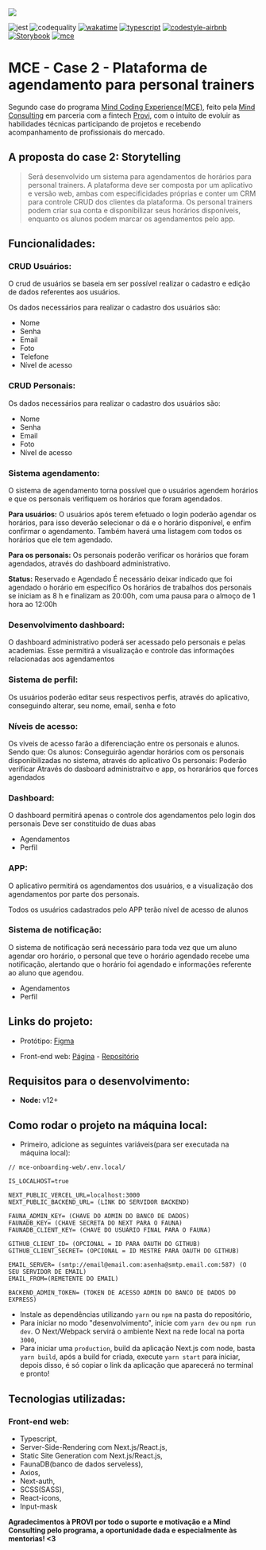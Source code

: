 
<Meta title="Readme" />

<a href="https://mindconsulting.com.br/education/">
  <img src="https://user-images.githubusercontent.com/3879613/125519551-d46b63ee-50c5-4ead-be19-a911043df2a6.png" />
</a>

![jest](https://github.com/savio591/mce-mind-web/actions/workflows/jest.yml/badge.svg?branch=dev)
![codequality](https://github.com/savio591/mce-mind-web/actions/workflows/codeInspector.yml/badge.svg?branch=dev)
[![wakatime](https://wakatime.com/badge/github/savio591/mce-mind-web.svg)](https://wakatime.com/badge/github/savio591/mce-mind-web)
[![typescript](https://badgen.net/badge/icon/typescript?icon=typescript&label)](https://www.typescriptlang.org/)
[![codestyle-airbnb](https://badgen.net/badge/code%20style/airbnb/f2a?icon=github)](https://github.com/airbnb/javascript)
[![Storybook](https://cdn.jsdelivr.net/gh/storybookjs/brand@main/badge/badge-storybook.svg)](https://www.chromatic.com/library?appId=60f032ec31643a003b29def3)
[![mce](https://badgen.net/badge/icon/mind%20coding%20experience/red?icon=https://savilexperiments.com.br/assets/mce-icon-12px.svg&label)](https://conteudos.provi.com.br/mind-coding-experience/)

# MCE - Case 2 - Plataforma de agendamento para personal trainers

Segundo case do programa [Mind Coding Experience(MCE)](https://conteudos.provi.com.br/mind-coding-experience/), feito pela [Mind Consulting](https://mindconsulting.com.br/) em parceria com a fintech [Provi](https://provi.com.br), com o intuito de evoluir as habilidades técnicas participando de projetos e recebendo acompanhamento de profissionais do mercado.

## A proposta do case 2: Storytelling

> Será desenvolvido um sistema para agendamentos de horários para personal trainers. A plataforma deve ser composta por um aplicativo e versão web, ambas com especificidades próprias e conter um CRM para controle CRUD dos clientes da plataforma. Os personal trainers podem criar sua conta e disponibilizar seus horários disponíveis, enquanto os alunos podem marcar os agendamentos pelo app.

## Funcionalidades:

### CRUD Usuários:

O crud de usuários se baseia em ser possível realizar o cadastro e edição de dados referentes aos usuários.

Os dados necessários para realizar o cadastro dos usuários são:

- Nome
- Senha
- Email
- Foto
- Telefone
- Nível de acesso

### CRUD Personais:

Os dados necessários para realizar o cadastro dos usuários são:

- Nome
- Senha
- Email
- Foto
- Nível de acesso

### Sistema agendamento:

O sistema de agendamento torna possível que o usuários agendem horários e que os personais verifiquem os horários que foram agendados.

**Para usuários:** O usuários após terem efetuado o login poderão agendar os horários, para isso deverão selecionar o dá e o horário disponível, e enfim confirmar o agendamento. Também haverá uma listagem com todos os horários que ele tem agendado.

**Para os personais:** Os personais poderão verificar os horários que foram agendados, através do dashboard administrativo.

**Status:** Reservado e Agendado É necessário deixar indicado que foi agendado o horário em especifico Os horários de trabalhos dos personais se iniciam as 8 h e finalizam as 20:00h, com uma pausa para o almoço de 1 hora ao 12:00h

### Desenvolvimento dashboard:

O dashboard administrativo poderá ser acessado pelo personais e pelas academias. Esse permitirá a visualização e controle das informações relacionadas aos agendamentos

### Sistema de perfil:

Os usuários poderão editar seus respectivos perfis, através do aplicativo, conseguindo alterar, seu nome, email, senha e foto

### Níveis de acesso:

Os viveis de acesso farão a diferenciação entre os personais e alunos. Sendo que: Os alunos: Conseguirão agendar horários com os personais disponibilizadas no sistema, através do aplicativo Os personais: Poderão verificar Através do dasboard administraitvo e app, os horarários que forces agendados

### Dashboard:

O dashboard permitirá apenas o controle dos agendamentos pelo login dos personais Deve ser constituido de duas abas

- Agendamentos
- Perfil

### APP:

O aplicativo permitirá os agendamentos dos usuários, e a visualização dos agendamentos por parte dos personais.

Todos os usuários cadastrados pelo APP terão nível de acesso de alunos

### Sistema de notificação:

O sistema de notificação será necessário para toda vez que um aluno agendar oro horário, o personal que teve o horário agendado recebe uma notificação, alertando que o horário foi agendado e informações referente ao aluno que agendou.

- Agendamentos
- Perfil

## Links do projeto:

- Protótipo: [Figma](https://www.figma.com/file/9HhQUDxESVIvBC0tJJszt8/Case-MCE?node-id=0%3A1?)

- Front-end web: [Página](https://mce-mind.vercel.app) - [Repositório](https://github.com/savio591/mce-mind-web)

## Requisitos para o desenvolvimento:

- **Node:** v12+

## Como rodar o projeto na máquina local:

- Primeiro, adicione as seguintes variáveis(para ser executada na máquina local):

```.env
// mce-onboarding-web/.env.local/

IS_LOCALHOST=true

NEXT_PUBLIC_VERCEL_URL=localhost:3000
NEXT_PUBLIC_BACKEND_URL= (LINK DO SERVIDOR BACKEND)

FAUNA_ADMIN_KEY= (CHAVE DO ADMIN DO BANCO DE DADOS)
FAUNADB_KEY= (CHAVE SECRETA DO NEXT PARA O FAUNA)
FAUNADB_CLIENT_KEY= (CHAVE DO USUÁRIO FINAL PARA O FAUNA)

GITHUB_CLIENT_ID= (OPCIONAL = ID PARA OAUTH DO GITHUB)
GITHUB_CLIENT_SECRET= (OPCIONAL = ID MESTRE PARA OAUTH DO GITHUB)

EMAIL_SERVER= (smtp://email@email.com:asenha@smtp.email.com:587) (O SEU SERVIDOR DE EMAIL)
EMAIL_FROM=(REMETENTE DO EMAIL)

BACKEND_ADMIN_TOKEN= (TOKEN DE ACESSO ADMIN DO BANCO DE DADOS DO EXPRESS)
```

- Instale as dependências utilizando `yarn` ou `npm` na pasta do repositório,
- Para iniciar no modo "desenvolvimento", inicie com `yarn dev` ou `npm run dev`. O Next/Webpack servirá o ambiente Next na rede local na porta `3000`,
- Para iniciar uma `production`, build da aplicação Next.js com node, basta `yarn build`, após a build for criada, execute `yarn start` para iniciar, depois disso, é só copiar o link da aplicação que aparecerá no terminal e pronto!

## Tecnologias utilizadas:

### Front-end web:

- Typescript,
- Server-Side-Rendering com Next.js/React.js,
- Static Site Generation com Next.js/React.js,
- FaunaDB(banco de dados serveless),
- Axios,
- Next-auth,
- SCSS(SASS),
- React-icons,
- Input-mask

**Agradecimentos à PROVI por todo o suporte e motivação e a Mind Consulting pelo programa, a oportunidade dada e especialmente às mentorias! <3**
